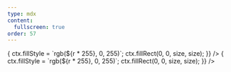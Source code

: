 ```yaml
---
type: mdx
content:
  fullscreen: true
order: 57
---
```



<CentreCols>
  <RandomGrid
    renderCell={(ctx, size, r) => {
      ctx.fillStyle = `rgb(${r * 255}, 0, 255)`;
      ctx.fillRect(0, 0, size, size);
    }}
  />
  <RandomGrid
    perlin
    perlinFactor={10}
    renderCell={(ctx, size, r) => {
      ctx.fillStyle = `rgb(${r * 255}, 0, 255)`;
      ctx.fillRect(0, 0, size, size);
    }}
  />
</CentreCols>

